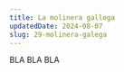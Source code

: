 ---
title: La molinera gallega
updatedDate: 2024-08-07
slug: 29-molinera-galega
---

BLA BLA BLA
